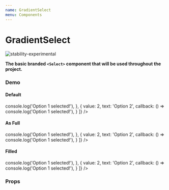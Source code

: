 ```yaml
---
name: GradientSelect
menu: Components
---
```




# GradientSelect

![stability-experimental](https://img.shields.io/badge/stability-experimental-orange.svg)

**The basic branded `<Select>` component that will be used throughout the project.**

### Demo

#### Default

<Playground>
  <GradientSelect
    options={[
      {
        value: 1,
        text: 'Option 1',
        callback: () => console.log('Option 1 selected!'),
      },
      {
        value: 2,
        text: 'Option 2',
        callback: () => console.log('Option 1 selected!'),
      }
    ]}
  />
</Playground>

#### As Full

<Playground>
  <GradientSelect
    full
    options={[
      {
        value: 1,
        text: 'Option 1',
        callback: () => console.log('Option 1 selected!'),
      },
      {
        value: 2,
        text: 'Option 2',
        callback: () => console.log('Option 1 selected!'),
      }
    ]}
  />
</Playground>

#### Filled

<Playground>
  <GradientSelect
    filled
    options={[
      {
        value: 1,
        text: 'Option 1',
        callback: () => console.log('Option 1 selected!'),
      },
      {
        value: 2,
        text: 'Option 2',
        callback: () => console.log('Option 1 selected!'),
      }
    ]}
  />
</Playground>

### Props

<PropsTable of={GradientSelect} />
